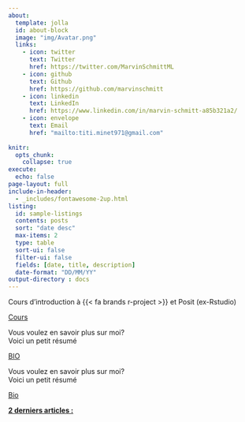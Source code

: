 ```yaml
---
about:
  template: jolla
  id: about-block
  image: "img/Avatar.png"
  links:
    - icon: twitter
      text: Twitter
      href: https://twitter.com/MarvinSchmittML
    - icon: github
      text: Github
      href: https://github.com/marvinschmitt
    - icon: linkedin
      text: LinkedIn
      href: https://www.linkedin.com/in/marvin-schmitt-a85b321a2/
    - icon: envelope
      text: Email
      href: "mailto:titi.minet971@gmail.com"
      
knitr:
  opts_chunk: 
    collapse: true
execute: 
  echo: false
page-layout: full
include-in-header: 
  - _includes/fontawesome-2up.html
listing:
  id: sample-listings
  contents: posts
  sort: "date desc"
  max-items: 2
  type: table
  sort-ui: false
  filter-ui: false
  fields: [date, title, description]
  date-format: "DD/MM/YY"
output-directory : docs
---
```


::: {.grid}
::: {.g-col-12 .g-col-md-4}
<div class="card h-100">
<div class="card-body d-flex flex-column">
<p class="card-text">Cours d'introduction à {{< fa brands r-project >}} et Posit (ex-Rstudio)</p>
<div style="margin-top: auto;"><a href="ia.qmd" class="card-link third-color-link heading-font">Cours</a></div>
</div>
</div>
:::
::: {.g-col-12 .g-col-md-4}
<div class="card h-100">
<div class="card-body d-flex flex-column">
<p class="card-text">Vous voulez en savoir plus sur moi?<br> Voici un petit résumé</p>
<div style="margin-top: auto;"><a href=https://quarto.org/ class="card-link third-color-link heading-font">BIO</a></div>
</div>
</div>
:::
::: {.g-col-12 .g-col-md-4}
<div class="card h-100">
<div class="card-body d-flex flex-column">
<p class="card-text">Vous voulez en savoir plus sur moi?<br> Voici un petit résumé</p>
<div style="margin-top: auto;"><a href="About.qmd" class="card-link third-color-link heading-font">Bio</a></div>
</div>
</div>
:::
::: {.g-col-3}
<div class="card-body d-flex flex-column"> 
<div style="margin-top: auto;"><p class="card-text"><b><u>2 derniers articles :</u></b></p>
</div></div>
:::
::: {.g-col-9 #sample-listings}
:::
:::
